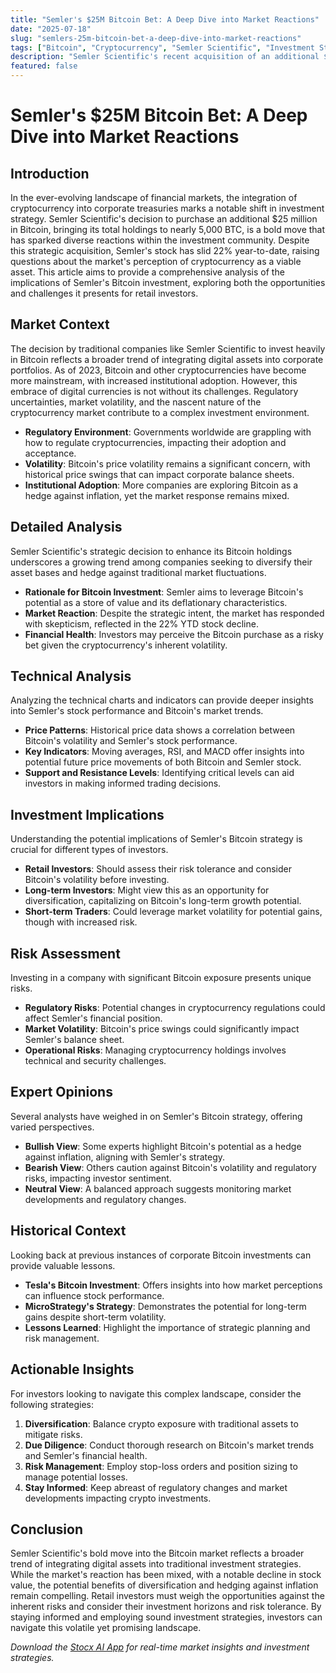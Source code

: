```yaml
---
title: "Semler's $25M Bitcoin Bet: A Deep Dive into Market Reactions"
date: "2025-07-18"
slug: "semlers-25m-bitcoin-bet-a-deep-dive-into-market-reactions"
tags: ["Bitcoin", "Cryptocurrency", "Semler Scientific", "Investment Strategy", "Market Analysis", "Technical Analysis", "Retail Investors", "Cryptocurrency Regulation", "Stock Market", "Financial Risk"]
description: "Semler Scientific's recent acquisition of an additional $25 million in Bitcoin has captured the attention of the financial community, yet the company's stock has dipped 22% year-to-date. This move raises significant questions about the integration of cryptocurrency into traditional company treasuries and its implications for investors. While Semler's Bitcoin holdings now total nearly 5,000 BTC, the market's tepid response suggests a complex interplay of factors at work. This article delves into the broader market context, analyzes the technical and strategic aspects of Semler's treasury decision, and offers actionable insights for retail investors navigating this volatile landscape. With Bitcoin's volatility and regulatory scrutiny at an all-time high, understanding the nuances of integrating digital assets into corporate strategy is crucial. We explore the potential risks and benefits of such a move, draw on expert opinions, and provide historical context to offer a comprehensive guide for investors looking to make informed decisions."
featured: false
---
```


# Semler's $25M Bitcoin Bet: A Deep Dive into Market Reactions

## Introduction

In the ever-evolving landscape of financial markets, the integration of cryptocurrency into corporate treasuries marks a notable shift in investment strategy. Semler Scientific's decision to purchase an additional $25 million in Bitcoin, bringing its total holdings to nearly 5,000 BTC, is a bold move that has sparked diverse reactions within the investment community. Despite this strategic acquisition, Semler's stock has slid 22% year-to-date, raising questions about the market's perception of cryptocurrency as a viable asset. This article aims to provide a comprehensive analysis of the implications of Semler's Bitcoin investment, exploring both the opportunities and challenges it presents for retail investors.

## Market Context

The decision by traditional companies like Semler Scientific to invest heavily in Bitcoin reflects a broader trend of integrating digital assets into corporate portfolios. As of 2023, Bitcoin and other cryptocurrencies have become more mainstream, with increased institutional adoption. However, this embrace of digital currencies is not without its challenges. Regulatory uncertainties, market volatility, and the nascent nature of the cryptocurrency market contribute to a complex investment environment.

- **Regulatory Environment**: Governments worldwide are grappling with how to regulate cryptocurrencies, impacting their adoption and acceptance.
- **Volatility**: Bitcoin's price volatility remains a significant concern, with historical price swings that can impact corporate balance sheets.
- **Institutional Adoption**: More companies are exploring Bitcoin as a hedge against inflation, yet the market response remains mixed.

## Detailed Analysis

Semler Scientific's strategic decision to enhance its Bitcoin holdings underscores a growing trend among companies seeking to diversify their asset bases and hedge against traditional market fluctuations.

- **Rationale for Bitcoin Investment**: Semler aims to leverage Bitcoin's potential as a store of value and its deflationary characteristics.
- **Market Reaction**: Despite the strategic intent, the market has responded with skepticism, reflected in the 22% YTD stock decline.
- **Financial Health**: Investors may perceive the Bitcoin purchase as a risky bet given the cryptocurrency's inherent volatility.

## Technical Analysis

Analyzing the technical charts and indicators can provide deeper insights into Semler's stock performance and Bitcoin's market trends.

- **Price Patterns**: Historical price data shows a correlation between Bitcoin's volatility and Semler's stock performance.
- **Key Indicators**: Moving averages, RSI, and MACD offer insights into potential future price movements of both Bitcoin and Semler stock.
- **Support and Resistance Levels**: Identifying critical levels can aid investors in making informed trading decisions.

## Investment Implications

Understanding the potential implications of Semler's Bitcoin strategy is crucial for different types of investors.

- **Retail Investors**: Should assess their risk tolerance and consider Bitcoin's volatility before investing.
- **Long-term Investors**: Might view this as an opportunity for diversification, capitalizing on Bitcoin's long-term growth potential.
- **Short-term Traders**: Could leverage market volatility for potential gains, though with increased risk.

## Risk Assessment

Investing in a company with significant Bitcoin exposure presents unique risks.

- **Regulatory Risks**: Potential changes in cryptocurrency regulations could affect Semler's financial position.
- **Market Volatility**: Bitcoin's price swings could significantly impact Semler's balance sheet.
- **Operational Risks**: Managing cryptocurrency holdings involves technical and security challenges.

## Expert Opinions

Several analysts have weighed in on Semler's Bitcoin strategy, offering varied perspectives.

- **Bullish View**: Some experts highlight Bitcoin's potential as a hedge against inflation, aligning with Semler's strategy.
- **Bearish View**: Others caution against Bitcoin's volatility and regulatory risks, impacting investor sentiment.
- **Neutral View**: A balanced approach suggests monitoring market developments and regulatory changes.

## Historical Context

Looking back at previous instances of corporate Bitcoin investments can provide valuable lessons.

- **Tesla's Bitcoin Investment**: Offers insights into how market perceptions can influence stock performance.
- **MicroStrategy's Strategy**: Demonstrates the potential for long-term gains despite short-term volatility.
- **Lessons Learned**: Highlight the importance of strategic planning and risk management.

## Actionable Insights

For investors looking to navigate this complex landscape, consider the following strategies:

1. **Diversification**: Balance crypto exposure with traditional assets to mitigate risks.
2. **Due Diligence**: Conduct thorough research on Bitcoin's market trends and Semler's financial health.
3. **Risk Management**: Employ stop-loss orders and position sizing to manage potential losses.
4. **Stay Informed**: Keep abreast of regulatory changes and market developments impacting crypto investments.

## Conclusion

Semler Scientific's bold move into the Bitcoin market reflects a broader trend of integrating digital assets into traditional investment strategies. While the market's reaction has been mixed, with a notable decline in stock value, the potential benefits of diversification and hedging against inflation remain compelling. Retail investors must weigh the opportunities against the inherent risks and consider their investment horizons and risk tolerance. By staying informed and employing sound investment strategies, investors can navigate this volatile yet promising landscape.

*Download the [Stocx AI App](https://stocx.co) for real-time market insights and investment strategies.*
